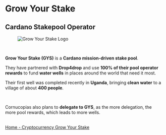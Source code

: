 # Grow Your Stake  

## Cardano Stakepool Operator  

<figure className="img-center">
  <img src="/images/partners/grow-your-stake.avif" alt="Grow Your Stake Logo" />
</figure>  

</br>

**Grow Your Stake (GYS)** is a **Cardano mission-driven stake pool**.  

They have partnered with **Drop4drop** and use **100% of their pool operator rewards** to fund **water wells** in places around the world that need it most.  

Their first well was completed recently in **Uganda**, bringing **clean water** to a village of about **400 people**.  

</br>

Cornucopias also plans to **delegate to GYS**, as the more delegation, the more pool rewards, which leads to more wells.  

</br>

<div className="space-y-3">
  <a href="https://www.growyourstake.com/" target="_blank" rel="noopener noreferrer" className="block rounded-xl border border-white/10 bg-zinc-900/60 p-4 hover:bg-zinc-900/80 transition">
     Home - Cryptocurrency Grow Your Stake
  </a>
</div>
